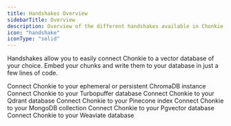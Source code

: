 ```yaml
---
title: Handshakes Overview
sidebarTitle: Overview
description: Overview of the different handshakes available in Chonkie
icon: "handshake"
iconType: "solid"
---
```


Handshakes allow you to easily connect Chonkie to a vector database of your choice.
Embed your chunks and write them to your database in just a few lines of code.

<CardGroup cols={2}>
  <Card
    title="ChromaDB Handshake"
    icon="/assets/handshakes/chroma-icon.svg"
    href="/oss/handshakes/chroma-handshake"
  >
    Connect Chonkie to your ephemeral or persistent ChromaDB instance
  </Card>
  <Card
    title="Turbopuffer Handshake"
    icon="/assets/handshakes/turbopuffer.svg"
    href="/oss/handshakes/turbopuffer-handshake"
  >
    Connect Chonkie to your Turbopuffer database
  </Card>
  <Card
    title="Qdrant Handshake"
    icon="/assets/handshakes/qdrant-logo.svg"
    href="/oss/handshakes/qdrant-handshake"
  >
    Connect Chonkie to your Qdrant database
  </Card>
  <Card
    title="Pinecone Handshake"
    icon="/assets/handshakes/pinecone.png"
    href="/oss/handshakes/pinecone-handshake"
  >
    Connect Chonkie to your Pinecone index
  </Card>
  <Card
    title="MongoDB Handshake"
    icon="/assets/handshakes/mongodb.svg"
    href="/oss/handshakes/mongodb-handshake"
  >
    Connect Chonkie to your MongoDB collection
  </Card>
  <Card
    title="Pgvector Handshake"
    icon="/assets/handshakes/pgvector.png"
    href="/oss/handshakes/pgvector-handshake"
  >
    Connect Chonkie to your Pgvector database
  </Card>
  <Card
    title="Weaviate Handshake"
    icon="/assets/handshakes/weaviate.png"
    href="/oss/handshakes/weaviate-handshake"
  >
    Connect Chonkie to your Weaviate database
  </Card>
</CardGroup>
